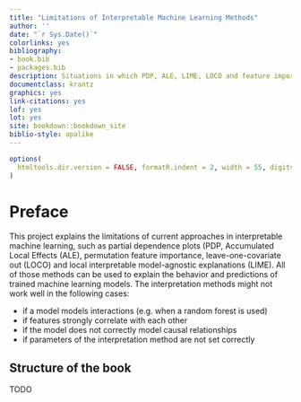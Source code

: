 ```yaml
--- 
title: "Limitations of Interpretable Machine Learning Methods"
author: ''
date: "`r Sys.Date()`"
colorlinks: yes
bibliography:
- book.bib
- packages.bib
description: Situations in which PDP, ALE, LIME, LOCO and feature importance fail.
documentclass: krantz
graphics: yes
link-citations: yes
lof: yes
lot: yes
site: bookdown::bookdown_site
biblio-style: apalike
---
```


```r
options(
  htmltools.dir.version = FALSE, formatR.indent = 2, width = 55, digits = 4
)

```

# Preface {-}

This project explains the limitations of current approaches in interpretable machine learning, such as partial dependence plots (PDP, Accumulated Local Effects (ALE), permutation feature importance, leave-one-covariate out (LOCO) and local interpretable model-agnostic explanations (LIME).
All of those methods can be used to explain the behavior and predictions of trained machine learning models.
The interpretation methods might not work well in the following cases:

- if a model models interactions (e.g. when a random forest is used)
- if features strongly correlate with each other
- if the model does not correctly model causal relationships
- if parameters of the interpretation method are not set correctly


## Structure of the book {-}

TODO



\mainmatter
